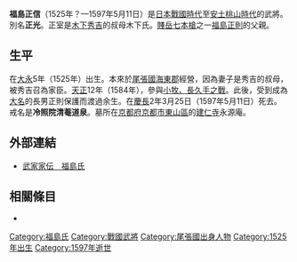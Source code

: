 {{日本武士
|名稱= 福島 正信
|圖片名稱= 
|圖片大小= 
|圖片說明= 
|時代= [[日本戰國時代|日本戰國時代]]—[[安土桃山時代|安土桃山時代]]
|出生日期= [[大永|大永]]5年（1525年）？
|出生地點= 
|逝世日期= [[慶長|慶長]]2年3月25日（1597年5月11日）
|逝世地點= 
|假名= 
|羅馬字= 
|幼名= 
|改名= 
|别名= 正光<BR>市兵衛、與左衛門（通稱）（『[[藩翰譜|藩翰譜]]』）
|諡号= 
|神号= 
|戒名= 冷照院清菴道泉
|洗禮名= 
|墓所= [[京都府|京都府]][[京都市|京都市]][[東山區_(日本)|東山區]]的[[建仁寺|建仁寺]]永源庵
|朝廷官位= 
|幕府職位= 
|主君= [[木下秀吉|木下秀吉]]
|藩= 
|氏族= {{tsl|ja|福島氏}}
|父母= 不詳
|養父= 
|養母= 
|兄弟= 
|姐妹= 
|正室= {{tsl|ja|木下氏}}（[[木下秀吉|木下秀吉]]的叔母）
|側室= 
|嗣子= [[福島正則|正則]]、[[福島高晴|高晴]]
|嗣女= [[別所重宗|別所重宗]]室
|養子= 
|養女= 
}}
{{japanese|japanese=福島 正信|kana=ふくしま まさのぶ|romaji=Fukushima Masanobu}}
'''福島正信'''（1525年？—1597年5月11日）是[[日本戰國時代|日本戰國時代]]至[[安土桃山時代|安土桃山時代]]的武將。別名'''正光'''。正室是[[木下秀吉|木下秀吉]]的叔母木下氏。[[賤岳七本槍|賤岳七本槍]]之一[[福島正則|福島正則]]的父親。

== 生平 ==
在[[大永|大永]]5年（1525年）出生。本來於[[尾張國|尾張國]][[海東郡|海東郡]]經營{{tsl|ja|桶屋}}，因為妻子是秀吉的叔母，被秀吉召為家臣。[[天正_(日本)|天正]]12年（1584年），參與[[小牧、長久手之戰|小牧、長久手之戰]]。此後，受到成為[[大名_(稱謂)|大名]]的長男正則保護而渡過余生。在[[慶長|慶長]]2年3月25日（1597年5月11日）死去。戒名是'''冷照院清菴道泉'''。墓所在[[京都府|京都府]][[京都市|京都市]][[東山區_(日本)|東山區]]的[[建仁寺|建仁寺]]永源庵。

== 外部連結 ==
*[http://www2.harimaya.com/sengoku/html/hukusima.html 武家家伝＿福島氏]

== 相關條目 ==
*{{tsl|ja|福島氏}}

[[Category:福島氏|Category:福島氏]]
[[Category:戰國武將|Category:戰國武將]]
[[Category:尾張國出身人物|Category:尾張國出身人物]]
[[Category:1525年出生|Category:1525年出生]]
[[Category:1597年逝世|Category:1597年逝世]]